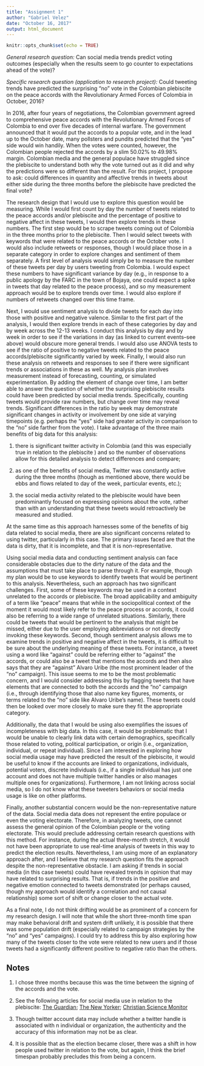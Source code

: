 ```yaml
---
title: "Assignment 1"
author: "Gabriel Velez"
date: "October 16, 2017"
output: html_document
---
```


```r
knitr::opts_chunk$set(echo = TRUE)
```

*General research question:* Can social media trends predict voting outcomes (especially when the results seem to go counter to expectations ahead of the vote)?

*Specific research question (application to research project):* Could tweeting trends have predicted the surprising “no” vote in the Colombian plebiscite on the peace accords with the Revolutionary Armed Forces of Colombia in October, 2016?


In 2016, after four years of negotiations, the Colombian government agreed to comprehensive peace accords with the Revolutionary Armed Forces of Colombia to end over five decades of internal warfare.  The government announced that it would put the accords to a popular vote, and in the lead up to the October date, many pollsters and pundits predicted that the “yes” side would win handily.  When the votes were counted, however, the Colombian people rejected the accords by a slim 50.02% to 49.98% margin.  Colombian media and the general populace have struggled since the plebiscite to understand both why the vote turned out as it did and why the predictions were so different than the result.  For this project, I propose to ask: could differences in quantity and affective trends in tweets about either side during the three months before the plebiscite have predicted the final vote? 


The research design that I would use to explore this question would be measuring. While I would first count by day the number of tweets related to the peace accords and/or plebiscite and the percentage of positive to negative affect in these tweets, I would then explore trends in these numbers. The first step would be to scrape tweets coming out of Colombia in the three months prior to the plebiscite.   Then I would select tweets with keywords that were related to the peace accords or the October vote. I would also include retweets or responses, though I would place those in a separate category in order to explore changes and sentiment of them separately.  A first level of analysis would simply be to measure the number of these tweets per day by users tweeting from Colombia.  I would expect these numbers to have significant variance by day (e.g., in response to a public apology by the FARC in the town of Bojaya, one could expect a spike in tweets that day related to the peace process), and so my measurement approach would be to explore trends over time.  I would also explore if numbers of retweets changed over this time frame.


Next, I would use sentiment analysis to divide tweets for each day into those with positive and negative valence.  Similar to the first part of the analysis, I would then explore trends in each of these categories by day and by week across the 12-13 weeks.  I conduct this analysis by day and by week in order to see if the variations in day (as linked to current events--see above) would obscure more general trends.  I would also use ANOVA tests to see if the ratio of positive to negative tweets related to the peace accords/plebiscite significantly varied by week. Finally, I would also run these analysis on retweets and responses to see if there were significant trends or associations in these as well.
My analysis plan involves measurement instead of forecasting, counting, or simulated experimentation.  By adding the element of change over time, I am better able to answer the question of whether the surprising plebiscite results could have been predicted by social media trends.  Specifically, counting tweets would provide raw numbers, but change over time may reveal trends.  Significant differences in the ratio by week may demonstrate significant changes in activity or involvement by one side at varying timepoints (e.g. perhaps the “yes” side had greater activity in comparison to the “no” side farther from the vote).  I take advantage of the three main benefits of big data for this analysis: 


1. there is significant twitter activity in Colombia (and this was especially true in relation to the plebiscite ) and so the number of observations allow for this detailed analysis to detect differences and compare; 


2. as one of the benefits of social media, Twitter was constantly active during the three months (though as mentioned above, there would be ebbs and flows related to day of the week, particular events, etc.); 


3. the social media activity related to the plebiscite would have been predominantly focused on expressing opinions about the vote, rather than with an understanding that these tweets would retroactively be measured and studied.


At the same time as this approach harnesses some of the benefits of big data related to social media, there are also significant concerns related to using twitter, particularly in this case.  The primary issues faced are that the data is dirty, that it is incomplete, and that it is non-representative.


Using social media data and conducting sentiment analysis can face considerable obstacles due to the dirty nature of the data and the assumptions that must take place to parse through it.  For example, though my plan would be to use keywords to identify tweets that would be pertinent to this analysis.  Nevertheless, such an approach has two significant challenges.  First, some of these keywords may be used in a context unrelated to the accords or plebiscite.  The broad applicability and ambiguity of a term like “peace” means that while in the sociopolitical context of the moment it would most likely refer to the peace process or accords, it could also be referring to a wide range of unrelated situations.  Similarly, there could be tweets that would be pertinent to the analysis that might be missed, either due to the user employing abbreviations or not directly invoking these keywords.  Second, though sentiment analysis allows me to examine trends in positive and negative affect in the tweets, it is difficult to be sure about the underlying meaning of these tweets.  For instance, a tweet using a word like “against” could be referring either to “against” the accords, or could also be a tweet that mentions the accords and then also says that they are “against” Alvaro Uribe (the most prominent leader of the “no” campaign).  This issue seems to me to be the most problematic concern, and I would consider addressing this by flagging tweets that have elements that are connected to both the accords and the “no” campaign (i.e., through identifying those that also name key figures, moments, or terms related to the “no” side like Alvaro Uribe’s name).  These tweets could then be looked over more closely to make sure they fit the appropriate category.


Additionally, the data that I would be using also exemplifies the issues of incompleteness with big data.  In this case, it would be problematic that I would be unable to clearly link data with certain demographics, specifically those related to voting, political participation, or origin (i.e., organization, individual, or repeat individual).  Since I am interested in exploring how social media usage may have predicted the result of the plebiscite, it would be useful to know if the accounts are linked to organizations, individuals,  potential voters, discrete individuals (i.e., if a single individual has just one account and does not have multiple twitter handles or also manages multiple ones for organizations). Furthermore, I am not linking across social media, so I do not know what these tweeters behaviors or social media usage is like on other platforms.


Finally, another substantial concern would be the non-representative nature of the data.  Social media data does not represent the entire populace or even the voting electorate.  Therefore, in analyzing tweets, one cannot assess the general opinion of the Colombian people or the voting electorate.  This would preclude addressing certain research questions with this method. For instance, during the actual three-month stretch, it would not have been appropriate to use real-time analysis of tweets in this way to predict the election results.  Nevertheless, I am using more of an explanatory approach after, and I believe that my research question fits the approach despite the non-representative obstacle.  I am asking if trends in social media (in this case tweets) could have revealed trends in opinion that may have related to surprising results.  That is, if trends in the positive and negative emotion connected to tweets demonstrated (or perhaps caused, though my approach would identify a correlation and not causal relationship) some sort of shift or change closer to the actual vote.


As a final note, I do not think drifting would be as prominent of a concern for my research design.  I will note that while the short three-month time span may make behavioral drift  and system drift unlikely, it is possible that there was some population drift (especially related to campaign strategies by the “no” and “yes” campaigns).  I could try to address this by also exploring how many of the tweets closer to the vote were related to new users and if those tweets had a significantly different positive to negative ratio than the others.


## Notes
1. I chose three months because this was the time between the signing of the accords and the vote.

2. See the following articles for social media use in relation to the plebiscite: [The Guardian](https://www.theguardian.com/world/2016/oct/07/peace-deal-rejection-returns-alvaro-uribe-to-political-limelight); [The New Yorker](https://www.newyorker.com/news/daily-comment/how-colombias-voters-rejected-peace); [Christian Science Monitor](https://www.csmonitor.com/World/Americas/2016/0623/Colombia-on-the-brink-of-peace-Why-is-it-such-a-hard-sell-to-citizens)

3. Though twitter account data may include whether a twitter handle is associated with n individual or organization, the authenticity and the accuracy of this information may not be as clear.

4. It is possible that as the election became closer, there was a shift in how people used twitter in relation to the vote, but again, I think the brief timespan probably precludes this from being a concern.
